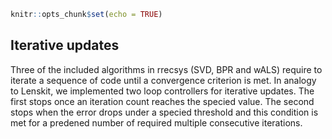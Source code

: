 <!--
%\VignetteEngine{knitr::knitr}
%\VignetteIndexEntry{5. Iterative updates for FunkSVD, BPR & wALS}
-->

```r
knitr::opts_chunk$set(echo = TRUE)
```

## Iterative updates

Three of the included algorithms in rrecsys (SVD, BPR and wALS) require to iterate a sequence of code until a convergence criterion is met. In analogy to Lenskit, we implemented two loop controllers for iterative updates. The first stops once an iteration count reaches the specied value. The second stops when the error drops under a specied threshold and this condition is met for a predened number of required
multiple consecutive iterations.